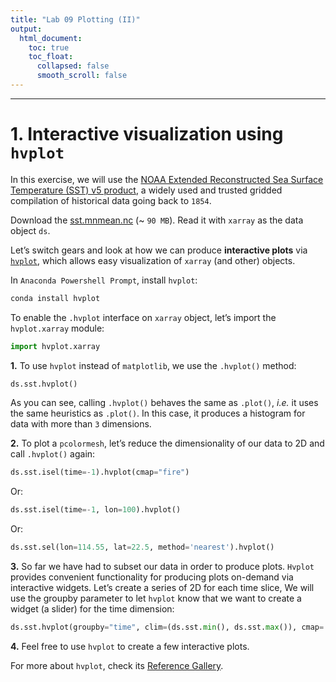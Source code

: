 ---
title: "Lab 09 Plotting (II)"
output:
  html_document:
    toc: true
    toc_float:
      collapsed: false
      smooth_scroll: false
---

***

# 1. Interactive visualization using `hvplot`

In this exercise, we will use the [NOAA Extended Reconstructed Sea Surface Temperature (SST) v5 product](https://psl.noaa.gov/data/gridded/data.noaa.ersst.v5.html), a widely used and trusted gridded compilation of historical data going back to `1854`.

Download the [sst.mnmean.nc](http://172.18.31.60/index.php/s/Cyz3bJb3DTDbLek) (~ `90 MB`). Read it with `xarray` as the data object `ds`. 

Let's switch gears and look at how we can produce **interactive plots** via [`hvplot`](https://hvplot.holoviz.org/index.html), which allows easy visualization of `xarray` (and other) objects. 

In `Anaconda Powershell Prompt`, install `hvplot`:

```{python, eval=F}
conda install hvplot
```

To enable the `.hvplot` interface on `xarray` object, let's import the `hvplot.xarray` module:

```{python, eval=F}
import hvplot.xarray
```

**1.** To use `hvplot` instead of `matplotlib`, we use the `.hvplot()` method:

```{python, eval=F}
ds.sst.hvplot()
```

As you can see, calling `.hvplot()` behaves the same as `.plot()`, *i.e.* it uses the same heuristics as `.plot()`. In this case, it produces a histogram for data with more than `3` dimensions. 

**2.**  To plot a `pcolormesh`, let's reduce the dimensionality of our data to 2D and call `.hvplot()` again:

```{python, eval=F}
ds.sst.isel(time=-1).hvplot(cmap="fire")
```

Or:

```{python, eval=F}
ds.sst.isel(time=-1, lon=100).hvplot()
```

Or:

```{python, eval=F}
ds.sst.sel(lon=114.55, lat=22.5, method='nearest').hvplot()
```

**3.** So far we have had to subset our data in order to produce plots. `Hvplot` provides convenient functionality for producing plots on-demand via interactive widgets. Let's create a series of 2D for each time slice, We will use the groupby parameter to let `hvplot` know that we want to create a widget (a slider) for the time dimension:

```{python, eval=F}
ds.sst.hvplot(groupby="time", clim=(ds.sst.min(), ds.sst.max()), cmap='turbo')
```

**4.** Feel free to use `hvplot` to create a few interactive plots.

For more about `hvplot`, check its [Reference Gallery](https://hvplot.holoviz.org/reference/index.html).
